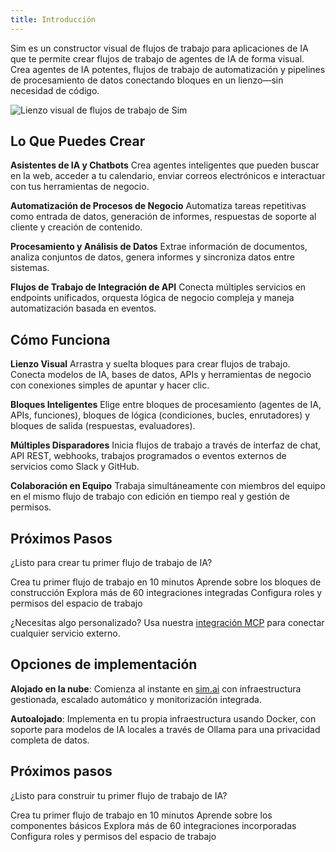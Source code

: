 ```yaml
---
title: Introducción
---
```



Sim es un constructor visual de flujos de trabajo para aplicaciones de IA que te permite crear flujos de trabajo de agentes de IA de forma visual. Crea agentes de IA potentes, flujos de trabajo de automatización y pipelines de procesamiento de datos conectando bloques en un lienzo—sin necesidad de código.

<div className="flex justify-center">
  <Image
    src="/static/introduction.png"
    alt="Lienzo visual de flujos de trabajo de Sim"
    width={700}
    height={450}
    className="my-6"
  />
</div>

## Lo Que Puedes Crear

**Asistentes de IA y Chatbots**
Crea agentes inteligentes que pueden buscar en la web, acceder a tu calendario, enviar correos electrónicos e interactuar con tus herramientas de negocio.

**Automatización de Procesos de Negocio**
Automatiza tareas repetitivas como entrada de datos, generación de informes, respuestas de soporte al cliente y creación de contenido.

**Procesamiento y Análisis de Datos**
Extrae información de documentos, analiza conjuntos de datos, genera informes y sincroniza datos entre sistemas.

**Flujos de Trabajo de Integración de API**
Conecta múltiples servicios en endpoints unificados, orquesta lógica de negocio compleja y maneja automatización basada en eventos.

## Cómo Funciona

**Lienzo Visual**
Arrastra y suelta bloques para crear flujos de trabajo. Conecta modelos de IA, bases de datos, APIs y herramientas de negocio con conexiones simples de apuntar y hacer clic.

**Bloques Inteligentes**
Elige entre bloques de procesamiento (agentes de IA, APIs, funciones), bloques de lógica (condiciones, bucles, enrutadores) y bloques de salida (respuestas, evaluadores).

**Múltiples Disparadores**
Inicia flujos de trabajo a través de interfaz de chat, API REST, webhooks, trabajos programados o eventos externos de servicios como Slack y GitHub.

**Colaboración en Equipo**
Trabaja simultáneamente con miembros del equipo en el mismo flujo de trabajo con edición en tiempo real y gestión de permisos.

## Próximos Pasos

¿Listo para crear tu primer flujo de trabajo de IA?

<Cards>
  <Card title="Primeros Pasos" href="/getting-started">
    Crea tu primer flujo de trabajo en 10 minutos
  </Card>
  <Card title="Bloques de Flujo de Trabajo" href="/blocks">
    Aprende sobre los bloques de construcción
  </Card>
  <Card title="Herramientas e Integraciones" href="/tools">
    Explora más de 60 integraciones integradas
  </Card>
  <Card title="Permisos de Equipo" href="/permissions/roles-and-permissions">
    Configura roles y permisos del espacio de trabajo
  </Card>
</Cards>

¿Necesitas algo personalizado? Usa nuestra [integración MCP](/mcp) para conectar cualquier servicio externo.

## Opciones de implementación

**Alojado en la nube**: Comienza al instante en [sim.ai](https://sim.ai) con infraestructura gestionada, escalado automático y monitorización integrada.

**Autoalojado**: Implementa en tu propia infraestructura usando Docker, con soporte para modelos de IA locales a través de Ollama para una privacidad completa de datos.

## Próximos pasos

¿Listo para construir tu primer flujo de trabajo de IA?

<Cards>
  <Card title="Primeros pasos" href="/getting-started">
    Crea tu primer flujo de trabajo en 10 minutos
  </Card>
  <Card title="Bloques de flujo de trabajo" href="/blocks">
    Aprende sobre los componentes básicos
  </Card>
  <Card title="Herramientas e integraciones" href="/tools">
    Explora más de 60 integraciones incorporadas
  </Card>
  <Card title="Permisos de equipo" href="/permissions/roles-and-permissions">
    Configura roles y permisos del espacio de trabajo
  </Card>
</Cards>